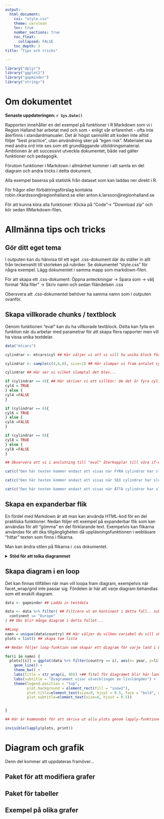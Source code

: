 ---
output: 
  html_document:
    css: "style.css"
    theme: cerulean
    toc: true
    number_sections: true
    toc_float:
      collapsed: FALSE
    toc_depth: 3
title: "Tips och tricks"

---

```{r, echo = FALSE}

library("dplyr")
library("ggplot2")
library("gapminder")
library("stringr")

```

# Om dokumentet

**Senaste uppdateringen: `r Sys.Date()`**

Rapporten innehåller en del exempel på funktioner i R Markdown som vi i Region Halland har arbetat med och som - enligt vår erfarenhet - ofta inte återfinns i standardmanualer. Det är högst sannolikt att koden inte alltid följer "best practice", utan användning sker på "egen risk". Materialet ska med andra ord inte ses som ett grundläggande utbildningsmaterial. Ambtionen är att successivt utveckla dokumentet, både vad gäller funktioner och pedagogik.

Förutom funktioner i Markdown i allmänhet kommer i att samla en del diagram och andra tricks i detta dokument.

Alla exempel baseras på statistik från dataset som kan laddas ner direkt i R.

För frågor eller förbättringsförslag kontakta robin.rikardsson@regionhalland.se eller anton.k.larsson@regionhalland.se

För att kunna köra alla funktioner: Klicka på "Code"-> "Download zip" och kör sedan RMarkdown-filen.

# Allmänna tips och tricks

## Gör ditt eget tema 

I outputen kan du hänvisa till ett eget .css-dokument där du ställer in allt från teckensnitt till storleken på rubriker. Se dokumentet "style.css" för några exempel. Lägg dokumentet i samma mapp som markdown-filen.

För att skapa ett .css-dokument: Öppna anteckningar -> Spara som -> välj format "Alla filer" -> Skriv namn och sedan filändelsen .css

Obersvera att .css-dokumentet behöver ha samma namn som i outputen ovanför.


## Skapa villkorade chunks / textblock

Genom funktionen "eval" kan du ha villkorade textblock. Detta kan fylla en funktion när du arbetar med parametrar för att skapa flera rapporter men vill ha vissa unika textdelar.

```{r}
data("mtcars")

cylindrar <- mtcars$cyl ## Här väljer vi att vi vill ha unika block för antalet cylindrar

cylindrar <- sample(c(4,6,8), size=1) ## Här slumpar vi fram antalet cylindrar (substitut för parameter i detta exempel)

cylindrar ## Här ser vi vilket slumptal det blev...

if (cylindrar == 4){ ## Här skriver vi ett villkor: Om det är fyra cylindrar är cyl4 SANT. cyl4 är det villkor vi använder i nästa chunk i anslutning till funktionen "eval"
cyl4 = TRUE
} else {
cyl4 =FALSE
}

if (cylindrar == 6){
cyl6 = TRUE
} else {
cyl6 =FALSE
}

if (cylindrar == 8){
cyl8 = TRUE
} else {
cyl8 =FALSE
}

```

```{r,echo = FALSE, eval=cyl4, results='asis'}
## Observera att vi i anslutning till "eval" återkopplar till våra if-else statements...

cat(c("Den här texten kommer endast att visas när FYRA cylindrar har slumpats fram."))

```

```{r,echo = FALSE, eval=cyl6, results='asis'}
cat(c("Den här texten kommer endast att visas när SEX cylindrar har slumpats fram. "))

```

```{r,echo = FALSE, eval=cyl8, results='asis'}
cat(c("Den här texten kommer endast att visas när ÅTTA cylindrar har slumpats fram. "))

```

## Skapa en expanderbar flik

En fördel med Markdown är att man kan använda HTML-kod för en del praktiska funktioner. Nedan följer ett exempel på expanderbar flik som kan användas för att "gömma" en del förklarande text. Exempelvis kan flikarna användas för att öka tillgängligheten då uppläsningsfunktionen i webläsare "hittar" texten som finns i flikarna.

Man kan ändra stilen på flikarna i .css dokumentet.

<details>
 <summary>**Stöd för att tolka diagrammet**</summary>
  Här kan man ha förklarande text till ett diagram, eller någon annan relevant information. 
</details>

## Skapa diagram i en loop

Det kan finnas tillfällen när man vill loopa fram diagram, exempelvis när facet_wrap/grid inte passar sig. Fördelen är här att varje diagram behandlas som ett enskilt diagram.

```{r, echo = FALSE, fig.height=4, fig.width=3.5}

data <- gapminder ## Ladda in testdata 

data <- data %>% filter( ## Filtrera ut en kontinent i detta fall.. substitut för parameter, ersätt filtrering med din parameter...
  continent == "Europe"
) ## Obs blir många diagram i detta fallet...

##Loop
namn = unique(data$country) ## Här väljer du vilken variabel du vill skapa egna diagram för, i detta fall får varje land i europa en egen graf
plots = list() ## skapa tom lista

## Nedan följer loop-funktion som skapar ett diagram för varje land i Europa och sparar det till din lista

for(i in namn) {
  plots[[i]] = ggplot(data %>% filter(country == i), aes(x= year, y=lifeExp)) + ## Här filtrerar vi ut respektive land i...
    geom_line() +
    theme_bw() +
    labs(title = str_wrap(i, 40)) +## Titel för diagramet blir här landnamnet, du kan även ändra radbrytningslängd här
    labs(subtitle = "Diagrammet visar utvecklingen av livslängden") +
    theme(legend.position = "top",
          plot.background = element_rect(fill = "snow2"),
          plot.title=element_text(size=9, hjust = 0.5, face = "bold", margin=margin(b=5)),
          plot.subtitle=element_text(size=8, hjust = 0.5))


}

## Här är kommandot för att skriva ut alla plots genom lapply-funktionen. Du kan testa och se respektive diagram genom att skriva ex. plots[3] eller helt enkelt ta fram listan för att se vad den innehåller

invisible(lapply(plots, print)) 

```

# Diagram och grafik

Denn del kommer att uppdateras framöver...

## Paket för att modifiera grafer

## Paket för tabeller

## Exempel på olika grafer

<div class="tocify-extend-page" data-unique="tocify-extend-page" style="height: 0;"></div>
